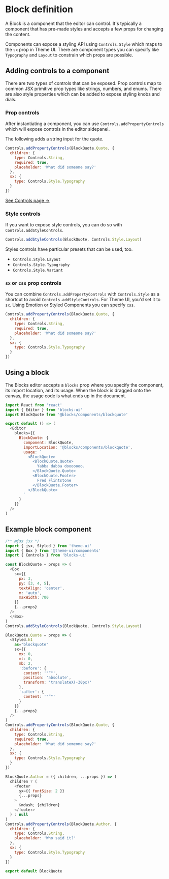 
# Block definition

A Block is a component that the editor can control. It's typically a
component that has pre-made styles and accepts a few props for changing
the content.

Components can expose a styling API using `Controls.Style` which maps to the
`sx` prop in Theme UI. There are component types you can specify like
`Typography` and `Layout` to constrain which props are possible.

## Adding controls to a component

There are two types of controls that can be exposed. Prop controls map to
common JSX primitive prop types like strings, numbers, and enums. There are
also style properties which can be added to expose styling knobs and dials.

### Prop controls

After instantiating a component, you can use `Controls.addPropertyControls`
which will expose controls in the editor sidepanel.

The following adds a string input for the quote.

```js
Controls.addPropertyControls(BlockQuote.Quote, {
  children: {
    type: Controls.String,
    required: true,
    placeholder: 'What did someone say?'
  },
  sx: {
    type: Controls.Style.Typography
  }
})
```

[See Controls page &rarr;](/docs/controls)

### Style controls

If you want to expose style controls, you can do so with `Controls.addStyleControls`.

```js
Controls.addStyleControls(BlockQuote, Controls.Style.Layout)
```

Styles controls have particular presets that can be used, too.

- `Controls.Style.Layout`
- `Controls.Style.Typography`
- `Controls.Style.Variant`

### `sx` or `css` prop controls

You can combine `Controls.addPropertyControls` with `Controls.Style` as a shortcut to
avoid `Controls.addStyleControls`. For Theme UI, you'd set it to `sx`. Using Emotion
or Styled Components you can specify `css`.

```js
Controls.addPropertyControls(BlockQuote.Quote, {
  children: {
    type: Controls.String,
    required: true,
    placeholder: 'What did someone say?'
  },
  sx: {
    type: Controls.Style.Typography
  }
})
```

## Using a block

The Blocks editor accepts a `blocks` prop where you specify
the component, its import location, and its usage. When the
block is dragged onto the canvas, the usage code is what ends
up in the document.

```js
import React from 'react'
import { Editor } from 'blocks-ui'
import BlockQuote from '@blocks/components/blockquote'

export default () => (
  <Editor
    blocks={{
      BlockQuote: {
        component: BlockQuote,
        importLocation: '@blocks/components/blockquote',
        usage: `
          <BlockQuote>
            <BlockQuote.Quote>
              Yabba dabba dooooooo.
            </BlockQuote.Quote>
            <BlockQuote.Footer>
              Fred Flintstone
            </BlockQuote.Footer>
          </BlockQuote>
        `
      }
    }}
  />
)
```

## Example block component

```js
/** @jsx jsx */
import { jsx, Styled } from 'theme-ui'
import { Box } from '@theme-ui/components'
import { Controls } from 'blocks-ui'

const BlockQuote = props => (
  <Box
    sx={{
      px: 3,
      py: [3, 4, 5],
      textAlign: 'center',
      m: 'auto',
      maxWidth: 700
    }}
    {...props}
  />
  </Box>
)
Controls.addStyleControls(BlockQuote, Controls.Style.Layout)

BlockQuote.Quote = props => (
  <Styled.h1
    as="blockquote"
    sx={{
      mx: 0,
      mt: 0,
      mb: 2,
      ':before': {
        content: '"“"',
        position: 'absolute',
        transform: 'translateX(-30px)'
      },
      ':after': {
        content: '"”"'
      }
    }}
    {...props}
  />
)
Controls.addPropertyControls(BlockQuote.Quote, {
  children: {
    type: Controls.String,
    required: true,
    placeholder: 'What did someone say?'
  },
  sx: {
    type: Controls.Style.Typography
  }
})

BlockQuote.Author = ({ children, ...props }) => (
  children ? (
    <footer
      sx={{ fontSize: 2 }}
      {...props}
    >
      &mdash; {children}
    </footer>
  ) : null
)
Controls.addPropertyControls(BlockQuote.Author, {
  children: {
    type: Controls.String,
    placeholder: 'Who said it?'
  },
  sx: {
    type: Controls.Style.Typography
  }
})

export default BlockQuote
```
